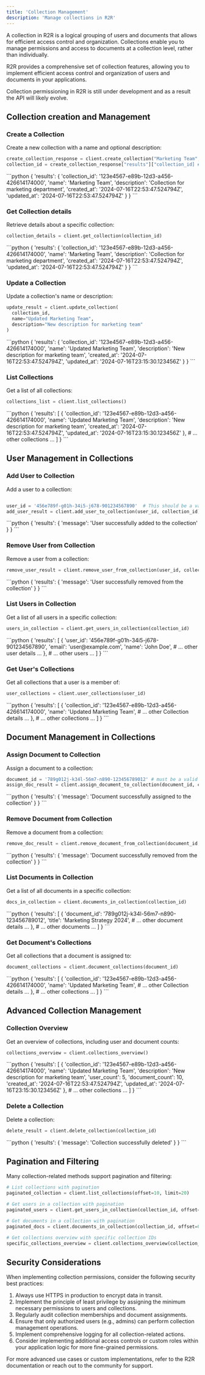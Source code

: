 ```yaml
---
title: 'Collection Management'
description: 'Manage collections in R2R'
---
```


A collection in R2R is a logical grouping of users and documents that allows for efficient access control and organization. Collections enable you to manage permissions and access to documents at a collection level, rather than individually.

R2R provides a comprehensive set of collection features, allowing you to implement efficient access control and organization of users and documents in your applications.


<Note>
Collection permissioning in R2R is still under development and as a result the API will likely evolve.
</Note>


## Collection creation and Management

### Create a Collection

Create a new collection with a name and optional description:

```python
create_collection_response = client.create_collection("Marketing Team", "Collection for marketing department")
collection_id = create_collection_response["results"]["collection_id] # '123e4567-e89b-12d3-a456-426614174000'
```

<AccordionGroup>
  <Accordion title="Response">
    <ResponseField name="response" type="dict">
      ```python
      {
        'results': {
          'collection_id': '123e4567-e89b-12d3-a456-426614174000',
          'name': 'Marketing Team',
          'description': 'Collection for marketing department',
          'created_at': '2024-07-16T22:53:47.524794Z',
          'updated_at': '2024-07-16T22:53:47.524794Z'
        }
      }
      ```
    </ResponseField>
  </Accordion>
</AccordionGroup>

### Get Collection details

Retrieve details about a specific collection:

```python
collection_details = client.get_collection(collection_id)
```

<AccordionGroup>
  <Accordion title="Response">
    <ResponseField name="response" type="dict">
      ```python
      {
        'results': {
          'collection_id': '123e4567-e89b-12d3-a456-426614174000',
          'name': 'Marketing Team',
          'description': 'Collection for marketing department',
          'created_at': '2024-07-16T22:53:47.524794Z',
          'updated_at': '2024-07-16T22:53:47.524794Z'
        }
      }
      ```
    </ResponseField>
  </Accordion>
</AccordionGroup>

### Update a Collection

Update a collection's name or description:

```python
update_result = client.update_collection(
  collection_id,
  name="Updated Marketing Team",
  description="New description for marketing team"
)
```

<AccordionGroup>
  <Accordion title="Response">
    <ResponseField name="response" type="dict">
      ```python
      {
        'results': {
          'collection_id': '123e4567-e89b-12d3-a456-426614174000',
          'name': 'Updated Marketing Team',
          'description': 'New description for marketing team',
          'created_at': '2024-07-16T22:53:47.524794Z',
          'updated_at': '2024-07-16T23:15:30.123456Z'
        }
      }
      ```
    </ResponseField>
  </Accordion>
</AccordionGroup>

### List Collections

Get a list of all collections:

```python
collections_list = client.list_collections()
```

<AccordionGroup>
  <Accordion title="Response">
    <ResponseField name="response" type="dict">
      ```python
      {
        'results': [
          {
            'collection_id': '123e4567-e89b-12d3-a456-426614174000',
            'name': 'Updated Marketing Team',
            'description': 'New description for marketing team',
            'created_at': '2024-07-16T22:53:47.524794Z',
            'updated_at': '2024-07-16T23:15:30.123456Z'
          },
          # ... other collections ...
        ]
      }
      ```
    </ResponseField>
  </Accordion>
</AccordionGroup>

## User Management in Collections

### Add User to Collection

Add a user to a collection:

```python

user_id = '456e789f-g01h-34i5-j678-901234567890'  # This should be a valid user ID
add_user_result = client.add_user_to_collection(user_id, collection_id)
```

<AccordionGroup>
  <Accordion title="Response">
    <ResponseField name="response" type="dict">
      ```python
      {
        'results': {
          'message': 'User successfully added to the collection'
        }
      }
      ```
    </ResponseField>
  </Accordion>
</AccordionGroup>

### Remove User from Collection

Remove a user from a collection:

```python
remove_user_result = client.remove_user_from_collection(user_id, collection_id)
```

<AccordionGroup>
  <Accordion title="Response">
    <ResponseField name="response" type="dict">
      ```python
      {
        'results': {
          'message': 'User successfully removed from the collection'
        }
      }
      ```
    </ResponseField>
  </Accordion>
</AccordionGroup>

### List Users in Collection

Get a list of all users in a specific collection:

```python
users_in_collection = client.get_users_in_collection(collection_id)
```

<AccordionGroup>
  <Accordion title="Response">
    <ResponseField name="response" type="dict">
      ```python
      {
        'results': [
          {
            'user_id': '456e789f-g01h-34i5-j678-901234567890',
            'email': 'user@example.com',
            'name': 'John Doe',
            # ... other user details ...
          },
          # ... other users ...
        ]
      }
      ```
    </ResponseField>
  </Accordion>
</AccordionGroup>

### Get User's Collections

Get all collections that a user is a member of:

```python
user_collections = client.user_collections(user_id)
```

<AccordionGroup>
  <Accordion title="Response">
    <ResponseField name="response" type="dict">
      ```python
      {
        'results': [
          {
            'collection_id': '123e4567-e89b-12d3-a456-426614174000',
            'name': 'Updated Marketing Team',
            # ... other Collection details ...
          },
          # ... other collections ...
        ]
      }
      ```
    </ResponseField>
  </Accordion>
</AccordionGroup>

## Document Management in Collections

### Assign Document to Collection

Assign a document to a collection:

```python
document_id = '789g012j-k34l-56m7-n890-123456789012' # must be a valid document id
assign_doc_result = client.assign_document_to_collection(document_id, collection_id)
```

<AccordionGroup>
  <Accordion title="Response">
    <ResponseField name="response" type="dict">
      ```python
      {
        'results': {
          'message': 'Document successfully assigned to the collection'
        }
      }
      ```
    </ResponseField>
  </Accordion>
</AccordionGroup>

### Remove Document from Collection

Remove a document from a collection:

```python
remove_doc_result = client.remove_document_from_collection(document_id, collection_id)
```

<AccordionGroup>
  <Accordion title="Response">
    <ResponseField name="response" type="dict">
      ```python
      {
        'results': {
          'message': 'Document successfully removed from the collection'
        }
      }
      ```
    </ResponseField>
  </Accordion>
</AccordionGroup>

### List Documents in Collection

Get a list of all documents in a specific collection:

```python
docs_in_collection = client.documents_in_collection(collection_id)
```

<AccordionGroup>
  <Accordion title="Response">
    <ResponseField name="response" type="dict">
      ```python
      {
        'results': [
          {
            'document_id': '789g012j-k34l-56m7-n890-123456789012',
            'title': 'Marketing Strategy 2024',
            # ... other document details ...
          },
          # ... other documents ...
        ]
      }
      ```
    </ResponseField>
  </Accordion>
</AccordionGroup>

### Get Document's Collections

Get all collections that a document is assigned to:

```python
document_collections = client.document_collections(document_id)
```

<AccordionGroup>
  <Accordion title="Response">
    <ResponseField name="response" type="dict">
      ```python
      {
        'results': [
          {
            'collection_id': '123e4567-e89b-12d3-a456-426614174000',
            'name': 'Updated Marketing Team',
            # ... other Collection details ...
          },
          # ... other collections ...
        ]
      }
      ```
    </ResponseField>
  </Accordion>
</AccordionGroup>

## Advanced Collection Management

### Collection Overview

Get an overview of collections, including user and document counts:

```python
collections_overview = client.collections_overview()
```

<AccordionGroup>
  <Accordion title="Response">
    <ResponseField name="response" type="dict">
      ```python
      {
        'results': [
          {
            'collection_id': '123e4567-e89b-12d3-a456-426614174000',
            'name': 'Updated Marketing Team',
            'description': 'New description for marketing team',
            'user_count': 5,
            'document_count': 10,
            'created_at': '2024-07-16T22:53:47.524794Z',
            'updated_at': '2024-07-16T23:15:30.123456Z'
          },
          # ... other collections ...
        ]
      }
      ```
    </ResponseField>
  </Accordion>
</AccordionGroup>

### Delete a Collection

Delete a collection:

```python
delete_result = client.delete_collection(collection_id)
```

<AccordionGroup>
  <Accordion title="Response">
    <ResponseField name="response" type="dict">
      ```python
      {
        'results': {
          'message': 'Collection successfully deleted'
        }
      }
      ```
    </ResponseField>
  </Accordion>
</AccordionGroup>

## Pagination and Filtering

Many collection-related methods support pagination and filtering:

```python
# List collections with pagination
paginated_collection = client.list_collections(offset=10, limit=20)

# Get users in a collection with pagination
paginated_users = client.get_users_in_collection(collection_id, offset=5, limit=10)

# Get documents in a collection with pagination
paginated_docs = client.documents_in_collection(collection_id, offset=0, limit=50)

# Get collections overview with specific collection IDs
specific_collections_overview = client.collections_overview(collection_ids=['id1', 'id2', 'id3'])
```

## Security Considerations

When implementing collection permissions, consider the following security best practices:

1. Always use HTTPS in production to encrypt data in transit.
2. Implement the principle of least privilege by assigning the minimum necessary permissions to users and collections.
3. Regularly audit collection memberships and document assignments.
4. Ensure that only authorized users (e.g., admins) can perform collection management operations.
5. Implement comprehensive logging for all collection-related actions.
6. Consider implementing additional access controls or custom roles within your application logic for more fine-grained permissions.

For more advanced use cases or custom implementations, refer to the R2R documentation or reach out to the community for support.

